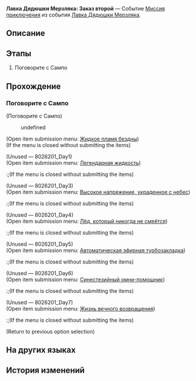 {{Дополнить|Диалоги.}}
{{Миссия Инфобокс
|id              = 8026202
|Название        = 
|Изображение     = Миссия Освоения Лавка Дядюшки Мерзляка Заказ второй.png
|Тип             = Миссия приключения
|События         = Лавка Дядюшки Мерзляка
|Глава           = 
|Условия         = Завершена [[Миссия приключения]] ''[[Лавка Дядюшки Мерзляка: Заказ первый]]''
|Персонажи       = Первопроходец; Сампо
|СтартЛокация    = Административный район
|Мир             = Ярило-VI
|Локации         = Административный район
|Предыдущая      = Лавка Дядюшки Мерзляка: Заказ первый
|Следующая       = Лавка Дядюшки Мерзляка: Заказ третий
|Награды         = Кредиты*1 000
}}
'''Лавка Дядюшки Мерзляка: Заказ второй''' — Событие [[Миссия приключения]] из события [[Лавка Дядюшки Мерзляка]].

==Описание==
{{Описание|<!--официальное описание из Перекрёстка судеб-->}}

==Этапы==
# Поговорите с Сампо

==Прохождение==
{{Дополнить}}

===Поговорите с Сампо===
{{Описание миссии|локация=Административный район|Сампо собирается добавить новые сокровища на полки... Но для этого ему нужна ваша помощь.}}
{{Диалог Начало}}

;(Поговорите с Сампо)
<!--Unknown TalkSentence: 802620601-->
:{{Диалог|Стрелка}} undefined
;(Open item submission menu&colon; [[Mr. Cold Feet's Pop-Up Shop/Product Plan#Жидкое пламя бездны|Жидкое пламя бездны]])
;(If the menu is closed without submitting the items)
<!--Unknown TalkSentence: 802620101-->

;(Unused &mdash; 8026201_Day1)
;(Open item submission menu&colon; [[Mr. Cold Feet's Pop-Up Shop/Product Plan#Легендарная жидкость|Легендарная жидкость]])
:;(If the menu is closed without submitting the items)
:<!--Unknown TalkSentence: 802620101-->

;(Unused &mdash; 8026201_Day3)
;(Open item submission menu&colon; [[Mr. Cold Feet's Pop-Up Shop/Product Plan#Высокое напряжение, украденное с небес|Высокое напряжение, украденное с небес]])
:;(If the menu is closed without submitting the items)
:<!--Unknown TalkSentence: 802620101-->

;(Unused &mdash; 8026201_Day4)
;(Open item submission menu&colon; [[Mr. Cold Feet's Pop-Up Shop/Product Plan#Лёд, который никогда не смеётся|Лёд, который никогда не смеётся]])
:;(If the menu is closed without submitting the items)
:<!--Unknown TalkSentence: 802620101-->

;(Unused &mdash; 8026201_Day5)
;(Open item submission menu&colon; [[Mr. Cold Feet's Pop-Up Shop/Product Plan#Автоматическая эфирная турбозакладка|Автоматическая эфирная турбозакладка]])
:;(If the menu is closed without submitting the items)
:<!--Unknown TalkSentence: 802620101-->

;(Unused &mdash; 8026201_Day6)
;(Open item submission menu&colon; [[Mr. Cold Feet's Pop-Up Shop/Product Plan#Синестезийный омни-помощник|Синестезийный омни-помощник]])
:;(If the menu is closed without submitting the items)
:<!--Unknown TalkSentence: 802620101-->

;(Unused &mdash; 8026201_Day7)
;(Open item submission menu&colon; [[Mr. Cold Feet's Pop-Up Shop/Product Plan#Жизнь вечного возвращения|Жизнь вечного возвращения]])
:;(If the menu is closed without submitting the items)
:<!--Unknown TalkSentence: 802620101-->
<!--Unknown TalkSentence: 802620801-->
;(Return to previous option selection)
{{Диалог Конец}}

==На других языках==
{{На других языках
|en   = Mr. Cold Feet's Pop-Up Shop: Transaction 2
|zhs  = 寒腿叔叔的小店·第二单
|zht  = 寒腿叔叔的小店•第二單
|ja   = コールドフットマート・第2回
|ko   = 춥다리 아저씨의 가게·2차 주문
|es   = Tienda del Sr. Pies Fríos: Pedido 2
|fr   = Boutique de monsieur Patfroide - Transaction 2
|ru   = Лавка Дядюшки Мерзляка: Заказ второй
|th   = ร้านคุณชายขาแข็ง: รายการที่ 2
|vi   = Tiệm Quý Ngài Chân Lạnh - Đơn Hàng 2
|de   = Herr Kaltfuß’ Laden: Transaktion 2
|id   = Toko Tuan Kaki Dingin: Transaksi 2
|pt   = Loja do Sr. Pé-Frio: Transação 2
}}

==История изменений==
{{История изменений|2.7}}
